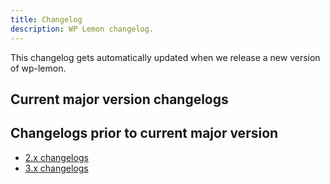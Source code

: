 ```yaml
---
title: Changelog
description: WP Lemon changelog.
---
```



This changelog gets automatically updated when we release a new version of wp-lemon.

<!---
Do not remove the Changelog tag as it displays the automatically updated changelog.
-->
## Current major version changelogs

<Changelog />

## Changelogs prior to current major version

- [2.x changelogs](/changelogs/2.0)
- [3.x changelogs](/changelogs/3.0)